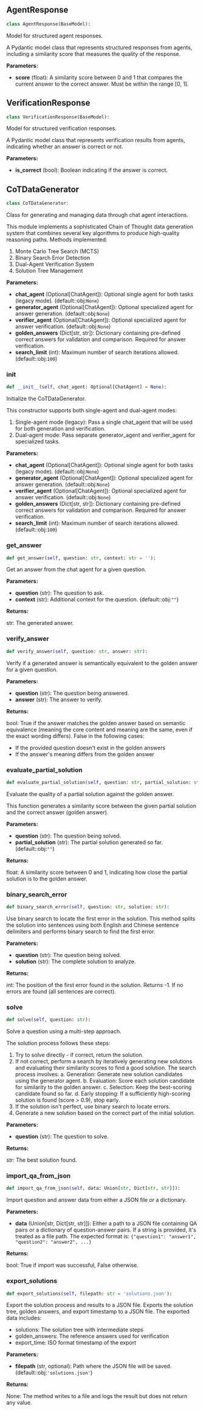 <a id="camel.datagen.cot_datagen"></a>

<a id="camel.datagen.cot_datagen.AgentResponse"></a>

## AgentResponse

```python
class AgentResponse(BaseModel):
```

Model for structured agent responses.

A Pydantic model class that represents structured responses from agents,
including a similarity score that measures the quality of the response.

**Parameters:**

- **score** (float): A similarity score between 0 and 1 that compares the current answer to the correct answer. Must be within the range [0, 1].

<a id="camel.datagen.cot_datagen.VerificationResponse"></a>

## VerificationResponse

```python
class VerificationResponse(BaseModel):
```

Model for structured verification responses.

A Pydantic model class that represents verification results from agents,
indicating whether an answer is correct or not.

**Parameters:**

- **is_correct** (bool): Boolean indicating if the answer is correct.

<a id="camel.datagen.cot_datagen.CoTDataGenerator"></a>

## CoTDataGenerator

```python
class CoTDataGenerator:
```

Class for generating and managing data through chat agent interactions.

This module implements a sophisticated Chain of Thought data generation
system that combines several key algorithms to produce high-quality
reasoning paths. Methods implemented:

1. Monte Carlo Tree Search (MCTS)
2. Binary Search Error Detection
3. Dual-Agent Verification System
4. Solution Tree Management

**Parameters:**

- **chat_agent** (Optional[ChatAgent]): Optional single agent for both tasks (legacy mode). (default::obj:`None`)
- **generator_agent** (Optional[ChatAgent]): Optional specialized agent for answer generation. (default::obj:`None`)
- **verifier_agent** (Optional[ChatAgent]): Optional specialized agent for answer verification. (default::obj:`None`)
- **golden_answers** (Dict[str, str]): Dictionary containing pre-defined correct answers for validation and comparison. Required for answer verification.
- **search_limit** (int): Maximum number of search iterations allowed. (default::obj:`100`)

<a id="camel.datagen.cot_datagen.CoTDataGenerator.__init__"></a>

### __init__

```python
def __init__(self, chat_agent: Optional[ChatAgent] = None):
```

Initialize the CoTDataGenerator.

This constructor supports both single-agent and dual-agent modes:
1. Single-agent mode (legacy): Pass a single chat_agent that will be
used for both generation and verification.
2. Dual-agent mode: Pass separate generator_agent and verifier_agent
for specialized tasks.

**Parameters:**

- **chat_agent** (Optional[ChatAgent]): Optional single agent for both tasks (legacy mode). (default::obj:`None`)
- **generator_agent** (Optional[ChatAgent]): Optional specialized agent for answer generation. (default::obj:`None`)
- **verifier_agent** (Optional[ChatAgent]): Optional specialized agent for answer verification. (default::obj:`None`)
- **golden_answers** (Dict[str, str]): Dictionary containing pre-defined correct answers for validation and comparison. Required for answer verification.
- **search_limit** (int): Maximum number of search iterations allowed. (default::obj:`100`)

<a id="camel.datagen.cot_datagen.CoTDataGenerator.get_answer"></a>

### get_answer

```python
def get_answer(self, question: str, context: str = ''):
```

Get an answer from the chat agent for a given question.

**Parameters:**

- **question** (str): The question to ask.
- **context** (str): Additional context for the question. (default::obj:`""`)

**Returns:**

  str: The generated answer.

<a id="camel.datagen.cot_datagen.CoTDataGenerator.verify_answer"></a>

### verify_answer

```python
def verify_answer(self, question: str, answer: str):
```

Verify if a generated answer is semantically equivalent to
the golden answer for a given question.

**Parameters:**

- **question** (str): The question being answered.
- **answer** (str): The answer to verify.

**Returns:**

  bool: True if the answer matches the golden answer based on
semantic equivalence (meaning the core content and meaning are
the same, even if the exact wording differs).
False in the following cases:
- If the provided question doesn't exist in the golden answers
- If the answer's meaning differs from the golden answer

<a id="camel.datagen.cot_datagen.CoTDataGenerator.evaluate_partial_solution"></a>

### evaluate_partial_solution

```python
def evaluate_partial_solution(self, question: str, partial_solution: str = ''):
```

Evaluate the quality of a partial solution against the
golden answer.

This function generates a similarity score between the given partial
solution and the correct answer (golden answer).

**Parameters:**

- **question** (str): The question being solved.
- **partial_solution** (str): The partial solution generated so far. (default::obj:`""`)

**Returns:**

  float: A similarity score between 0 and 1, indicating how close the
partial solution is to the golden answer.

<a id="camel.datagen.cot_datagen.CoTDataGenerator.binary_search_error"></a>

### binary_search_error

```python
def binary_search_error(self, question: str, solution: str):
```

Use binary search to locate the first error in the solution.
This method splits the solution into sentences using both English and
Chinese sentence delimiters and performs binary search to find the
first error.

**Parameters:**

- **question** (str): The question being solved.
- **solution** (str): The complete solution to analyze.

**Returns:**

  int: The position of the first error found in the solution.
Returns -1. If no errors are found (all sentences are correct).

<a id="camel.datagen.cot_datagen.CoTDataGenerator.solve"></a>

### solve

```python
def solve(self, question: str):
```

Solve a question using a multi-step approach.

The solution process follows these steps:
1. Try to solve directly - if correct, return the solution.
2. If not correct, perform a search by iteratively generating
new solutions and evaluating their similarity scores to
find a good solution. The search process involves:
a. Generation: Generate new solution candidates using
the generator agent.
b. Evaluation: Score each solution candidate for similarity
to the golden answer.
c. Selection: Keep the best-scoring candidate found so far.
d. Early stopping: If a sufficiently high-scoring solution
is found (score > 0.9), stop early.
3. If the solution isn't perfect, use binary search to locate
errors.
4. Generate a new solution based on the correct part of the
initial solution.

**Parameters:**

- **question** (str): The question to solve.

**Returns:**

  str: The best solution found.

<a id="camel.datagen.cot_datagen.CoTDataGenerator.import_qa_from_json"></a>

### import_qa_from_json

```python
def import_qa_from_json(self, data: Union[str, Dict[str, str]]):
```

Import question and answer data from either a JSON file or a
dictionary.

**Parameters:**

- **data** (Union[str, Dict[str, str]]): Either a path to a JSON file containing QA pairs or a dictionary of question-answer pairs. If a string is provided, it's treated as a file path. The expected format is: `{"question1": "answer1", "question2": "answer2", ...}`

**Returns:**

  bool: True if import was successful, False otherwise.

<a id="camel.datagen.cot_datagen.CoTDataGenerator.export_solutions"></a>

### export_solutions

```python
def export_solutions(self, filepath: str = 'solutions.json'):
```

Export the solution process and results to a JSON file.
Exports the solution tree, golden answers,
and export timestamp to a JSON file.
The exported data includes:
- solutions: The solution tree
with intermediate steps
- golden_answers: The reference answers used for verification
- export_time: ISO format timestamp of the export

**Parameters:**

- **filepath** (str, optional): Path where the JSON file will be saved. (default::obj:`'solutions.json'`)

**Returns:**

  None: The method writes to a file and logs the result but does not
return any value.
